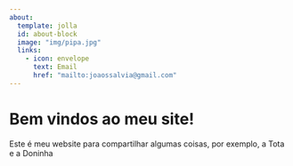 ```yaml
---
about:
  template: jolla
  id: about-block
  image: "img/pipa.jpg"
  links:
    - icon: envelope
      text: Email
      href: "mailto:joaossalvia@gmail.com"  
---
```


::: {#about-block}
:::

# Bem vindos ao meu site!

Este é meu website para compartilhar algumas coisas, por exemplo, a Tota e a Doninha



